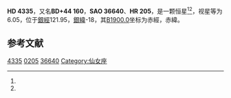 {{Starbox begin
| name = HD 4335
}}
{{Starbox observe
| epoch = [[J2000.0|J2000.0]]
| constell = {{星座名待查}}<ref name=SIMBAD>{{cite web
 | url=http://simbad.u-strasbg.fr/simbad/sim-id?Ident=HR+205
 | title=Pulsating variable Star
 | publisher=Centre de Données astronomiques de Strasbourg
 | work=SIMBAD
 | accessdate=2012-07-13
 | archive-date=2016-03-16
 | archive-url=https://web.archive.org/web/20160316214451/http://simbad.u-strasbg.fr/simbad/sim-id?Ident=HR+205
 | dead-url=no
 }}</ref><ref name=DATA>{{cite web
 | url=http://vizier.u-strasbg.fr/viz-bin/VizieR-5?-out.add=.&-source=5050&-corr=PK=HR&-out.max=9999&HR=205
 | title=VizieR Detailed Page
 | accessdate=2012-07-13
 | archive-date=2016-03-05
 | archive-url=https://web.archive.org/web/20160305215655/http://vizier.u-strasbg.fr/viz-bin/VizieR-5?-out.add=.&-source=5050&-corr=PK=HR&-out.max=9999&HR=205
 | dead-url=no
 }}</ref>
| 星官 = 
| ra = {{RA|0|46|10.9}}<ref name=SIMBAD /><ref name=DATA />
| dec = {{DEC|+44|51|41}}<ref name=SIMBAD /><ref name=DATA />
| appmag_v = 6.05<ref name=SIMBAD /><ref name=DATA />
}}
{{Starbox character
| class = B9.5IIIpHgMnCr<ref name=SIMBAD /><ref name=DATA />
| b-v = -0.07<ref name=SIMBAD /><ref name=DATA />
| u-b = -0.27<ref name=SIMBAD /><ref name=DATA />
| r-i = <ref name=SIMBAD /><ref name=DATA />
| variable = 
}}
{{Starbox astrometry
| radial_v = -0.27
| prop_mo_ra = 0
| parallax = 
| p_error = 
}}
{{Starbox catalog
| names =BD+44 160，[[SAO星表|SAO]] 36640，[[HD星表|HD]] 4335，[[HR星表|HR]] 205}}
{{Starbox reference |Simbad=HR+205}}
{{Starbox end}}

'''HD 4335'''，又名'''BD+44 160'''，'''SAO 36640'''、'''HR 205'''，是一颗恒星<ref name=SIMBAD /><ref name=DATA />，视星等为6.05，位于[[銀道座標系|銀經]]121.95，[[銀道座標系|銀緯]]-18，其[[B1900.0|B1900.0]]坐标为赤經{{RA|0|40|38.4}}，赤緯{{DEC|+44|-18|53}}。

== 参考文献 ==
{{reflist}}

{{star-stub}}

[[Category:HD和HDE天體|4335]]
[[Category:HR天體|0205]]
[[Category:SAO天體|36640]]
[[Category:仙女座|Category:仙女座]]
